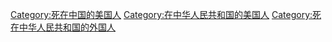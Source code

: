 [[Category:死在中国的美国人|Category:死在中国的美国人]]
[[Category:在中华人民共和国的美国人|Category:在中华人民共和国的美国人]]
[[Category:死在中华人民共和国的外国人|Category:死在中华人民共和国的外国人]]